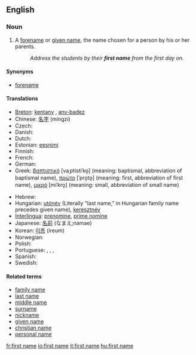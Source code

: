 ==English==

===Noun===
{{en-noun|sg=[[first]] [[name]]}}

# A [[forename]] or [[given name]], the name chosen for a person by his or her parents.
#: ''Address the students by their '''first name''' from the first day on.''

====Synonyms====
* [[forename]]

====Translations====
{{trans-top|name chosen by parents}}
* [[Breton]]: [[kentanv]] {{m}}, [[anv-badez]] {{m}}
* Chinese: [[名字]] (míngzi)
* Czech: {{t-|cs|křestní jméno|n}}
* Danish: {{t-|da|fornavn|n}}
* Dutch: {{t+|nl|voornaam|m}}
* Estonian: [[eesnimi]]
* Finnish: {{t+|fi|etunimi}}
* French: {{t+|fr|prénom|m}}
* German: {{t+|de|Vorname|m}}
* Greek: [[βαπτιστικό]] [vaˌptistiˈko̞] {{n}} (meaning: baptismal, abbreviation of baptismal name), [[πρώτο]] [ˈpro̞to̞] {{n}} (meaning: first, abbreviation of first name), [[μικρό]] [miˈkro̞] {{n}} (meaning: small, abbreviation of small name)
{{trans-mid}}
* Hebrew: {{t-|he|שם פרטי|sc=Hebr}}
* Hungarian: [[utónév]] (Literally "last name," in Hungarian family name precedes given name), [[keresztnév]]
* [[Interlingua]]: [[prenomine]], [[prime nomine]]
* Japanese: [[名前]] (なまえ;namae)
* Korean: [[이름]] (ireum)
* Norwegian: {{t-|no|fornavn|n}}
* Polish: {{t+|pl|imię|n}}
* Portuguese: {{t|pt|prenome|m}}, {{t|pt|antenome|m}}, {{t|pt|primeiro nome|m}}, {{t|pt|nome próprio|m}}
* Spanish: {{t+|es|nombre}}
* Swedish: {{t+|sv|förnamn}}
{{trans-bottom}}

====Related terms====
* [[family name]]
* [[last name]]
* [[middle name]]
* [[surname]]
* [[nickname]]
* [[given name]]
* [[christian name]]
* [[personal name]]

[[fr:first name]]
[[io:first name]]
[[it:first name]]
[[hu:first name]]
